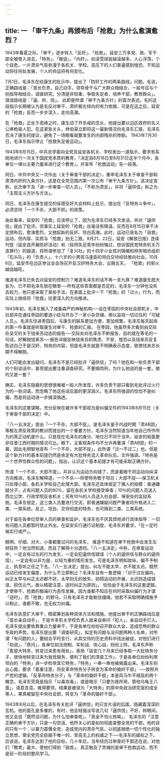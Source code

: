 ```yaml
---
---
---
```

title: 一   「审干九条」再颁布后「抢救」为什么愈演愈烈？
---

1943年春夏之际，「审干」逐步转入「反奸」、「抢救」，延安三万多党、政、军干部全被卷入进去，「特务」、「叛徒」、「内奸」，如滚雪球般越滚越多，人心浮荡，个个自危，一片肃杀气氛弥漫于各机关、学校。高压下的人们普遍感到惶恐，不知运动将往何处发展，个人的命运将有何变化。

7月1日，毛泽东在给康生的批示中，提出了「防奸工作的两条路线」问题。毛说，正确路线是：「首长负责，自己动手，领导骨干与广大群众相结合，一般号召与个别指导相结合，调查研究，分清是非轻重，争取失足者，培养干部，教育群众」。错误路线是：「逼、供、信」。 此即是所谓「审干九条方针」的首次表述。毛的这段指示长期被认为是毛反对审干、肃奸极左倾向的有力依据，可是在这之后，延安的「抢救」反而一步步深入，走向高潮。

在「抢救」正处于高峰之时，康生动了开杀戒的念头，他提出要以边区政府的名义公审枪毙人犯。在这紧急关头，林伯渠立即将这一最新情况向毛泽东汇报，毛泽东否决了康生的提议，避免了一场眼看就要发生的内部残杀的惨剧。 1943年7月30日，毛泽东指示停止「抢救失足者运动」。 

1943年8月15日，中共总学委向全党及延安各机关、学校发出一道指示，要求有系统地进行一次关于国民党本质的教育，「决定自8月16日至8月31日这半个月中，各单位一律以主要力量来进行这个教育」，并宣布「抢救运动」告一段落。

同日，中共中央又一次作出〈关于审查干部的决定〉，重申毛泽东关于审查干部和肃清内奸的九条方针，这是在全党范围内第一次公布「审干九条方针」。该决定宣称，此次审干及「进一步审查一切人员」，「不称为肃反」，并将「逼供信」称之为「主观主义方针与方法」。

同日，毛泽东在康生提交的绥德反奸大会材料上批示，提出在「反特务斗争中」，必须坚持「一个不杀，大部不抓」的政策。

由此看来，延安的「抢救」应该停止了，因为毛泽东已经多次发话，并对「逼供信」提出了批评。但事实上延安的「抢救」丝毫没有降温，反而在8月15日审干决定颁布后，愈演愈烈，又掀起新的反奸、坦白高潮。此时，运动已易名为「自救」运动，但内容、实质与「抢救」别无二致。9月21、22日，延安《解放日报》连续刊登〈延安县开展防奸活动〉和〈绥师失足青年纷纷悔过，控诉国民党特务机关万恶罪行〉的报道，将所谓参加了「复兴社」的十四岁小女孩刘锦楣和特务暗杀组织「石头队」的「负责人」、十六岁的小男孩马逢臣的坦白交待经验推向社会。10月6日，延安市在边区参议会会场召开反汉奸特务大会，议期五天， 「抢救」的邪火越烧越旺。

难道毛泽东已失去对延安的控制力？难道毛泽东的话不再一言九鼎？难道康生胆大妄为、已不把毛泽东放在眼里──所有这些答案都是否定的，毛泽东一分钟也没失去权力，他只是采取了某些手法，在表面上批评一下「抢救」的「过火」行为，而实际上继续将「抢救」往更深入的方向推进。

1943年初，毛泽东搬入了戒备森严的神秘机构──设在枣园的中央社会部机关，中社部并在通往枣园的要道小砭沟开办了一家小杂货铺，用以监视一切过往的「可疑人员」。毛泽东住进枣园后，与康生的联系更加方便，更加频繁，毛泽东每天起床的第一件事就是听取康生对审干、抢救的汇报。 在枣园，他虽然多次看到由交际处呈交的关于钱来苏动态的报告──交际处向毛泽东不断报告，目的就在等毛的一句话，好解脱钱来苏──报告详细反映钱来苏的焦虑、不安、惶恐以及钱来苏反复陈述白己不是汉奸、特务的内容，但是毛泽东就是不明确表示态度，致使钱来苏长期不得解脱。

人们可能会发出疑问，毛泽东不是已经批评「逼供信」了吗？他在和一些负责干部的个别谈话中，甚至提出要注重调查研究，不要搞肉刑，为什么他说的是一套，做的又是一套？

确实，毛泽东隐蔽的思想很难被一般人所发现，许多负责干部只看到毛批评过火行为的一些词语，而忽略了他这些话后面的更深涵义，毛泽东所强调的恰恰不是纠偏，而是将运动进一步搞深搞透。

毛泽东的这套谋略，充分反映在被许多干部视为是纠偏文件的1943年8月15日〈关于审查干部的决定〉中。

「八一五决定」提出「一个不杀，大部不捉」，是毛泽东鉴于内战时期「肃AB团」等极左肃反政策的教训而提出的一个重要方针。毛泽东当然知道当年他自己所作所为的真正动机是什么，只是现在毛泽东的身分、地位已不同于当年，延安的局面更非往昔江西时期的情况可比。眼下，主客观条件均不允许再重演「肃AB团」的一幕，因此毛明智地宣布「一个不杀，大部不捉」，此所谓「过一不过二」也。但是这个新方针的基本前提仍然是肯定有大批特务混入革命队伍，文件强调，「特务是一个世界性群众性的问题」，指出，认识这个基本前提才有可能采取正确方针。

所谓「一个不杀，大部不提」，并非认为运动方向错了，而是着眼于将运动向纵深方向推进。毛泽东解释道，一个不杀──将使特务敢于坦白；大部不捉──保卫机关只处理小部，各机关学校自己处理大部。毛泽东还具体规定了捕人的规模：普通嫌疑分子，占有问题人员的80%，留在各机关学校接受审查；10％的问题人员送入西北公学、行政学院反省机关；另有10％的人员送入社会部、保安处的监狱系统。毛泽东规定，这三类人员要进行交流，即普通嫌疑问题严重者将升格进入二类、一类系统。反之，坦白、交待彻底的特务，也可降到二类、三类系统。

对于留在各单位受审人员的审查和监护，毛泽东也不厌其烦地进行具体指导：一切有问题人员都暂时禁止外出，在延安实行通行证制度，毛泽东并要求，「在一定时候实行戒严」。 

精明、仔细、对大、小事都要过问的毛泽东， 难道不知道在审干抢救中会发生左倾狂热？他当然知道，而且了解得十分透彻。「八一五决定」中称，在审查运动中，一定会有过左的行为发生，一定会犯逼供信错误（个人的逼供信与群众的逼供信），一定会有以非为是、以轻为重的情形发生。可是毛泽东明知故纵，偏不予制止，执意听之任之下去。「八一五决定」提出，纠左不能太早，亦不能太迟。既然运动已经发生偏差，为什么不立即制止？毛泽东自有一套逻辑：「对于过左偏向，纠正太早与纠正太迟都不好。太早则无的放矢，妨碍运动的开展，太迟则造成错误，损伤元气，故以精密注意，适时纠正为原则」。 恰恰由于毛泽东的这套逻辑，才使审干、抢救的极端行为恶性发展，因为谁都不知应在何时采取纠偏行为才谓「适时」，而「抢救」的野马，只有毛泽东才能勒住缰绳，他若不采取明确措施予以制止，谁都不敢，也无权力纠偏。

毛泽东执意扩大审干，精密筹划各种具体方法和措施，他提出审干的正确路线应是「首长亲自动手」，于是许多机关学校负责人就亲自审问「犯人」，亲自动手打入。毛泽东提出要依靠重众力量审干，于是各单位纷纷召开群众大会，造成恐怖的群众专政的声势。毛泽东提出要「调查研究」，拟定有问题与没问题两种人名单，对所谓「有问题的人」要结合平时言行，从其交待的历史资料中找出破绽，对他们进行「劝说」，「质问」，各单位如法炮制，车轮战、攻心战，纷纷上阵。毛泽东声称「愈是大特务，转变过来愈有用处」，表扬「延安几个月来已经争取一大批特务分子，很快地转变过来为我党服务，便利了我们的清查工作」，于是各单位纷纷利用坦白的「特务」进一步检举其它特务，「特务」一串一串地被揭露出来。毛泽东别出心裁，要求「着重注意，将反革命特务分子转变为革命的锄奸干部」 ──按照共产党的逻辑，「反革命特务分子」与「革命的锄奸干部」本是风马牛不相及的两个概念，毛泽东究竟是指示「以毒攻毒」，或是暗示「只要为我所用，管他乌龟王八蛋」，语意含混，难得要领，结果是被诬为「大特务」的原中央政治研究室的成全等人，果真被留在中央社会部，转变为「革命的锄奸干部」。

1943年8月以后，在毛泽东有关批评「逼供信」的只言片语的后面，隐藏着深深的玄机。他的面孔是多重的，有时，他会轻描淡写说几句「逼供信」不好，转眼间，他又会说「既然没问题，为什么怕审查呢」，「真金不怕火炼嘛」， 毛泽东的「注意正确的审干方针」只是一句空话，他所关心的是如何彻底查整全党的干部。他的目的只有一个：以暴力震慑全党，造成党内的肃杀气氛，以彻底根绝一切个性化的独立思想，使全党完全臣服于唯一的、至高无上的权威之下──毛泽东的威权之下。应该说，毛泽东达到了他的目标，几十年后，当年经历过审查的干部还在说，对他们「教育」最大、使他们得到「锻炼」、真正触及了灵魂的是审干抢救运动，而不是前一阶段的整风学习。
